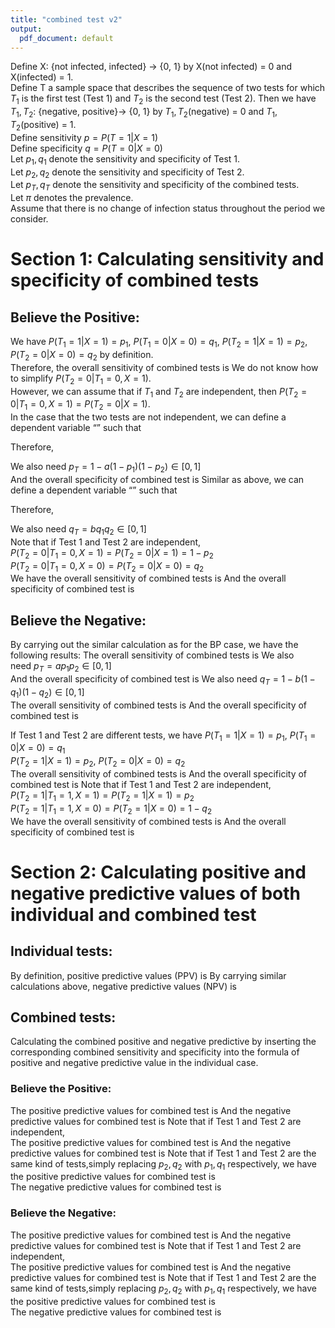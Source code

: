 ```yaml
---
title: "combined test v2"
output:
  pdf_document: default
---
```


Define X: {not infected, infected} $\rightarrow$ {0, 1} by X(not infected) = 0 and X(infected) = 1.\
Define T a sample space that describes the sequence of two tests for which $T_1$ is the first test (Test 1) and $T_2$ is the second test (Test 2). Then we have $T_1, T_2$: {negative, positive}$\rightarrow$ {0, 1} by $T_1, T_2$(negative) = 0 and $T_1, T_2$(positive) = 1.\
Define sensitivity $p=P(T=1|X=1)$\
Define specificity $q=P(T=0|X=0)$\
Let $p_1, q_1$ denote the sensitivity and specificity of Test 1.\
Let $p_2, q_2$ denote the sensitivity and specificity of Test 2.\
Let $p_T, q_T$ denote the sensitivity and specificity of the combined tests.\
Let $\pi$ denotes the prevalence.\
Assume that there is no change of infection status throughout the period we consider.\


# Section 1: Calculating sensitivity and specificity of combined tests

## Believe the Positive:

We have $P(T_1=1|X=1)=p_1$, $P(T_1=0|X=0)=q_1$, $P(T_2=1|X=1)=p_2$, $P(T_2=0|X=0)=q_2$ by definition.\
Therefore, the overall sensitivity of combined tests is
\begin{align*}
p_T &= P(T\ positive| X=1)\\
&= 1-P(T\ negative|X=1)\\
&=1-P(T_1=0,T_2=0|X=1)\\
&=1-P(T_2=0|T_1=0,X=1)P(T_1=0|X=1)
\end{align*}
We do not know how to simplify $P(T_2=0|T_1=0,X=1)$.\
However, we can assume that if $T_1$ and $T_2$ are independent, then $P(T_2=0|T_1=0,X=1)=P(T_2=0|X=1)$. \
In the case that the two tests are not independent, we can define a dependent variable "\textbf{a}" such that
\begin{center}
$P(T_2=0|T_1=0,X=1)=aP(T_2=0|X=1) \in [0,1]$
\end{center}
Therefore,
\begin{align*}
p_T &=1-P(T_2=0|T_1=0,X=1)P(T_1=0|X=1)\\
&= 1-aP(T_2=0|X=1)P(T_1=0|X=1)\\
&= 1-a(1-p_1)(1-p_2)
\end{align*}

We also need\ $p_T=1-a(1-p_1)(1-p_2)\in [0,1]$ \
And the overall specificity of combined test is
\begin{align*}
q_T &= P(T\ negative|X=0)\\
&=P(T_1=0,T_2=0|X=0)\\
&=P(T_2=0|T_1=0,X=0)P(T_1=0|X=0)
\end{align*}
Similar as above, we can define a dependent variable "\textbf{b}" such that 
\begin{center}
$P(T_2=0|T_1=0,X=0)=bP(T_2=0|X=0) \in [0,1]$
\end{center}
Therefore,
\begin{align*}
q_T &=P(T_2=0|T_1=0,X=0)P(T_1=0|X=0)\\
&= bP(T_2=0|X=0)P(T_1=0|X=0)\\
&= bq_1q_2
\end{align*}

We also need\ $q_T=bq_1q_2\in [0,1]$\
Note that if Test 1 and Test 2 are independent,\
$P(T_2=0|T_1=0,X=1)=P(T_2=0|X=1)=1-p_2$\
$P(T_2=0|T_1=0,X=0)=P(T_2=0|X=0)=q_2$\
We have the overall sensitivity of combined tests is
\begin{align*}
p_T = 1-(1-p_1)(1-p_2)
\end{align*}
And the overall specificity of combined test is
\begin{align*}
q_T =q_1q_2
\end{align*}

## Believe the Negative:

By carrying out the similar calculation as for the BP case, we have the following results:
The overall sensitivity of combined tests is
\begin{align*}
p_T &= P(T\ positive| X=1)\\
&=ap_1p_2
\end{align*}
We also need\ $p_T=ap_1p_2 \in[0,1]$\
And the overall specificity of combined test is
\begin{align*}
q_T &= P(T\ negative|X=0)\\
&=1-b(1-q_1)(1-q_2)
\end{align*}
We also need\ $q_T=1-b(1-q_1)(1-q_2) \in[0,1]$\
The overall sensitivity of combined tests is
\begin{align*}
p_T = p_1p_2
\end{align*}
And the overall specificity of combined test is
\begin{align*}
q_T = 1-(1-q_1)(1-q_2)
\end{align*}


If Test 1 and Test 2 are different tests, we have
$P(T_1=1|X=1)=p_1$, $P(T_1=0|X=0)=q_1$\
$P(T_2=1|X=1)=p_2$, $P(T_2=0|X=0)=q_2$\
The overall sensitivity of combined tests is
\begin{align*}
p_T &= P(T\ positive| X=1)\\
&= P(T_1 = 1, T_2 = 1|X=1)\\
&= P(T_2=1|T_1=1,X=1)P(T_1=1|X=1)\\
&= aP(T_2=1|X=1)P(T_1=1|X=1)\ (using\ dependent\ variable\ a\ defined\ above)\\
&=ap_1p_2
\end{align*}
And the overall specificity of combined test is
\begin{align*}
q_T &= P(T\ negative|X=0)\\
&=1-P(T\ positive|X=0)\\
&=1-P(T_1=1,T_2=1|X=0)\\
&=1-P(T_2=1|T_1=1,X=0)P(T_1=1|X=0)\\
&=1-bP(T_2=1|X=0)P(T_1=1|X=0)\ (using\ dependent\ variable\ b\ defined\ above)\\
&=1-b(1-q_1)(1-q_2)
\end{align*}
Note that if Test 1 and Test 2 are independent,\
$P(T_2=1|T_1=1,X=1)=P(T_2=1|X=1)=p_2$\
$P(T_2=1|T_1=1,X=0)=P(T_2=1|X=0)=1-q_2$\
We have the overall sensitivity of combined tests is
\begin{align*}
p_T = p_1p_2
\end{align*}
And the overall specificity of combined test is
\begin{align*}
q_T = 1-(1-q_1)(1-q_2)
\end{align*}

# Section 2: Calculating positive and negative predictive values of both individual and combined test

## Individual tests:
By definition, positive predictive values (PPV) is
\begin{align*}
PPV &= P(X=1|T=1)\\
&=\frac{P(X=1)P(T=1|X=1)}{P(T=1)}\\
&=\frac{P(X=1)P(T=1|X=1)}{P(X=0)P(T=1|X=0)+P(X=1)P(T=1|X=1)}(By\ Law\ of\ Total\ Probability)\\
&= \frac{\pi p}{\pi p+(1-\pi)(1-q)}
\end{align*}
By carrying similar calculations above, negative predictive values (NPV) is
\begin{align*}
NPV &= P(X=0|T=0)\\
&=\frac{(1-\pi)q}{(1-\pi)q+\pi(1-p)}
\end{align*}

## Combined tests:

Calculating the combined positive and negative predictive by inserting the corresponding combined sensitivity and specificity into the formula of positive and negative predictive value in the individual case.

### Believe the Positive:

The positive predictive values for combined test is
\begin{align*}
PPV_T &= \frac{\pi (1-a(1-p_1)(1-p_2))}{\pi (1-a(1-p_1)(1-p_2))+(1-\pi)(1-bq_1q_2)}
\end{align*}
And the negative predictive values for combined test is
\begin{align*}
NPV_T &= \frac{(1-\pi)bq_1q_2}{(1-\pi)bq_1q_2+\pi a(1-p_1)(1-p_2)}
\end{align*}
Note that if Test 1 and Test 2 are independent,\
The positive predictive values for combined test is
\begin{align*}
PPV_T &= \frac{\pi (p_1+p_2(1-p_1))}{\pi (p_1+p_2(1-p_1))+(1-\pi)(1-q_1q_2)}
\end{align*}
And the negative predictive values for combined test is
\begin{align*}
NPV_T &= \frac{(1-\pi)q_1q_2}{(1-\pi)q_1q_2+\pi(1-p_1)(1-p_2)}
\end{align*}
Note that if Test 1 and Test 2 are the same kind of tests,simply replacing $p_2,q_2$ with $p_1,q_1$ respectively, we have the positive predictive values for combined test is\
\begin{align*}
PPV_T &= \frac{\pi(2p_1-p_1^2)}{\pi (2p_1-p_1^2)+(1-\pi)(1-q_1^2)}
\end{align*}
The negative predictive values for combined test is
\begin{align*}
NPV_T &= \frac{(1-\pi)q_1^2}{(1-\pi)q_1^2+\pi(1-2p_1+p_1^2)}
\end{align*}

### Believe the Negative:
The positive predictive values for combined test is
\begin{align*}
PPV_T &= \frac{\pi ap_1p_2}{\pi ap_1p_2+b(1-\pi)(1-q_1)(1-q_2)}
\end{align*}
And the negative predictive values for combined test is
\begin{align*}
NPV_T &= \frac{(1-\pi)(1-b(1-q_1)(1-q_2))}{(1-\pi)(1-b(1-q_1)(1-q_2))+\pi(1-ap_1p_2)}
\end{align*}
Note that if Test 1 and Test 2 are independent,\
The positive predictive values for combined test is
\begin{align*}
PPV_T &= \frac{\pi p_1p_2}{\pi p_1p_2+(1-\pi)(1-q_1)(1-q_2)}
\end{align*}
And the negative predictive values for combined test is
\begin{align*}
NPV_T &= \frac{(1-\pi)(q_1+q_2(1-q_1))}{(1-\pi)(q_1+q_2(1-q_1))+\pi(1-p_1p_2)}
\end{align*}
Note that if Test 1 and Test 2 are the same kind of tests,simply replacing $p_2,q_2$ with $p_1,q_1$ respectively, we have the positive predictive values for combined test is\
\begin{align*}
PPV_T &= \frac{\pi p_1^2}{\pi p_1^2+(1-\pi)(1-2q_1+q_1^2)}
\end{align*}
The negative predictive values for combined test is
\begin{align*}
NPV_T &= \frac{(1-\pi)(2q_1-q_1^2)}{(1-\pi)(2q_1-q_1^2)+\pi(1-p_1^2)}
\end{align*}